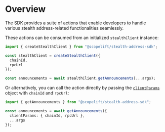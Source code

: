 # Overview

The SDK provides a suite of actions that enable developers to handle various stealth address-related functionalities seamlessly. 

These actions can be consumed from an initialized `stealthClient` instance:

```ts
import { createStealthClient } from "@scopelift/stealth-address-sdk";

const stealthClient = createStealthClient({
  chainId,
  rpcUrl 
});

const announcements = await stealthClient.getAnnouncements(...args);
```

Or alternatively, you can call the action directly by passing the [`clientParams`](../glossary/types.md#clientparams) object with `chainId` and `rpcUrl`:

```ts
import { getAnnouncements } from "@scopelift/stealth-address-sdk";

const announcements = await getAnnouncements({
  clientParams: { chainId, rpcUrl },
  ...args
});
```